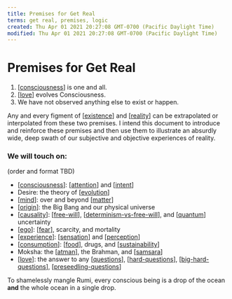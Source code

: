 ```yaml
---
title: Premises for Get Real
terms: get real, premises, logic
created: Thu Apr 01 2021 20:27:08 GMT-0700 (Pacific Daylight Time)
modified: Thu Apr 01 2021 20:27:08 GMT-0700 (Pacific Daylight Time)
---
```


# Premises for Get Real

1. [[consciousness]] is one and all.
2. [[love]] evolves Consciousness.
3. We have not observed anything else to exist or happen.

Any and every figment of [[existence]] and [[reality]] can be extrapolated or interpolated from these two premises. I intend this document to introduce and reinforce these premises and then use them to illustrate an absurdly wide, deep swath of our subjective and objective experiences of reality.

### We will touch on:

(order and format TBD)

- [[consciousness]]: [[attention]] and [[intent]]
- Desire: the theory of [[evolution]]
- [[mind]]: over and beyond [[matter]]
- [[origin]]: the Big Bang and our physical universe
- [[causality]]: [[free-will]], [[determinism-vs-free-will]], and [[quantum]] uncertainty
- [[ego]]: [[fear]], scarcity, and mortality
- [[experience]]: [[sensation]] and [[perception]]
- [[consumption]]: [[food]], drugs, and [[sustainability]]
- Moksha: the [[atman]], the Brahman, and [[samsara]]
- [[love]]: the answer to any [[questions]], [[hard-questions]], [[big-hard-questions]], [[preseedling-questions]]

To shamelessly mangle Rumi, every conscious being is a drop of the ocean **and** the whole ocean in a single drop.

[//begin]: # 'Autogenerated link references for markdown compatibility'
[consciousness]: consciousness 'Consciousness'
[love]: love 'Love'
[existence]: existence 'Existence'
[reality]: reality 'Reality'
[consciousness]: consciousness 'Consciousness'
[attention]: attention 'Attention'
[intent]: intent 'Intent'
[evolution]: evolution 'Evolution'
[mind]: mind 'Mind'
[matter]: matter 'Matter'
[origin]: origin 'Origin'
[causality]: causality 'Causality'
[free-will]: free-will 'Free Will'
[determinism-vs-free-will]: determinism-vs-free-will 'Determinism vs. Free Will'
[quantum]: quantum 'quantum'
[ego]: ego 'Ego'
[fear]: fear 'Fear'
[experience]: experience 'experience'
[sensation]: sensation 'sensation'
[perception]: perception 'Perception'
[consumption]: consumption 'Consumption'
[food]: food 'Food'
[sustainability]: sustainability 'Sustainability'
[atman]: stories/atman 'Ātman'
[samsara]: samsara 'Samsara'
[love]: love 'Love'
[questions]: ../forget/questions 'Questions'
[hard-questions]: ../forget/poetry/scraps/hard-questions 'hard questions'
[big-hard-questions]: big-hard-questions 'Big hard questions'
[preseedling-questions]: ../forget/poetry/the-otter-path/preseedling-questions 'Preseedling Questions'
[//end]: # 'Autogenerated link references'
